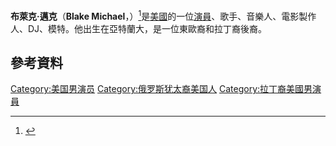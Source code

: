 {{Infobox person
|name = Blake Michael
|image = Blake Michael at the Millie Thrasher's Sweet 16 Party (cropped).jpg
|caption = 
|birth_date = {{birth date and age|1996|7|31}}
|birth_place = [[亞特蘭大|亞特蘭大]]<ref name=medianetbio/>
|residence = [[洛杉磯|洛杉磯]]<ref name=medianetbio/>
|occupation = 演員、歌手、音樂人、電影製作人、DJ、模特
|years_active = 2004–現在
}}
'''布萊克·邁克'''（'''Blake Michael'''，{{bd|1996年|7月31日}}）<ref name=medianetbio>{{cite web |url=http://disneychannelmedianet.com/web/showpage/showpage.aspx?program_id=900112&type=Michael |title=BLAKE MICHAEL "Tyler James" |archivedate=2014-01-31 |work=Disney Channel Medianet |archiveurl=https://www.webcitation.org/6N2ZgfgJE?url=http://disneychannelmedianet.com/web/showpage/showpage.aspx?program_id=900112 |access-date=2016-05-02 |dead-url=no }}</ref>是[[美國|美國]]的一位[[演員|演員]]、歌手、音樂人、電影製作人、DJ、模特。他出生在亞特蘭大，是一位東歐裔和拉丁裔後裔。
==參考資料==
{{reflist}}
[[Category:美国男演员|Category:美国男演员]]
[[Category:俄罗斯犹太裔美国人|Category:俄罗斯犹太裔美国人]]
[[Category:拉丁裔美國男演員|Category:拉丁裔美國男演員]]
